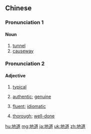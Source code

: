 ==Chinese==
{{zh-forms}}

===Pronunciation 1===
{{zh-pron
|m=dìdào
|ma=Zh-dìdào.ogg
|c=dei6 dou6
|mn=xm,zz,kh:tē-tō/qz:tē-tǒ͘/tp:tōe-tō
|cat=a,n
}}

====Noun====
{{zh-noun}}

# [[tunnel]]
# [[causeway]]

===Pronunciation 2===
{{zh-pron
|m=dìdao
|ma=Zh-dìdào.ogg
|c=dei6 dou6
|mn=xm,zz,kh:tē-tō/qz:tē-tǒ͘/tp:tōe-tō
|cat=a
}}

====Adjective====
{{zh-noun}}

# [[typical]]
#: {{zh-x|地道{dao} 的 澳大利亞人|'''typical''' Aussie}}
# [[authentic]]; [[genuine]]
#: {{zh-x|地道{dao} 的 中國 菜|'''authentic''' Chinese food}}
# [[fluent]]; [[idiomatic]]
#: {{zh-x|她 德語 說 得{de} 地道{dao}。|She speaks '''fluent''' German.}}
# [[thorough]]; [[well-done]]

{{zh-cat|Intermediate}}

[[hu:地道]]
[[mg:地道]]
[[ja:地道]]
[[uk:地道]]
[[zh:地道]]